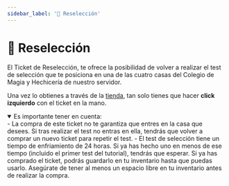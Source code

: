 ```yaml
---
sidebar_label: '🔁 Reselección'
---
```


# 🔁 Reselección

El Ticket de Reselección, te ofrece la posibilidad de volver a realizar el test de selección que te posiciona en una de las cuatro casas del Colegio de Magia y Hechicería de nuestro servidor.

Una vez lo obtienes a través de la <a href="https://tienda.alohomora.es/category/216483" target="_blank">tienda</a>, tan solo tienes que hacer **click izquierdo** con el ticket en la mano.

<details className="trasparent" open>
    <summary>
        Es importante tener en cuenta:
    </summary>
        - La compra de este ticket no te garantiza que entres en la casa que desees. Si tras realizar el test no entras en ella, tendrás que volver a comprar un nuevo ticket para repetir el test.
        - El test de selección tiene un tiempo de enfriamiento de 24 horas. Si ya has hecho uno en menos de ese tiempo (incluido el primer test del tutorial), tendrás que esperar. Si ya has comprado el ticket, podrás guardarlo en tu inventario hasta que puedas usarlo.
<Admonition type="red" title="Se requiere tener espacio en el inventario">
Asegúrate de tener al menos un espacio libre en tu inventario antes de realizar la compra.
</Admonition>
</details>